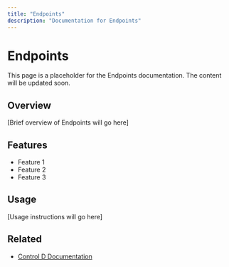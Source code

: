 ```yaml
---
title: "Endpoints"
description: "Documentation for Endpoints"
---
```


# Endpoints

This page is a placeholder for the Endpoints documentation. The content will be updated soon.

## Overview

[Brief overview of Endpoints will go here]

## Features

- Feature 1
- Feature 2
- Feature 3

## Usage

[Usage instructions will go here]

## Related

- [Control D Documentation](https://docs.controld.com/)
